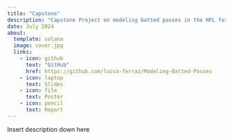 ```yaml
---
title: "Capstone"
description: "Capstone Project on modeling batted passes in the NFL for SURE 2024 at Carnegie Mellon University"
date: July 2024
about:
  template: solana
  image: cover.jpg
  links: 
    - icon: github
      text: "GitHub"
      href: https://github.com/lucca-ferraz/Modeling-Batted-Passes
    - icon: laptop
      text: Slides
    - icon: file
      text: Poster
    - icon: pencil
      text: Report
---
```


Insert description down here